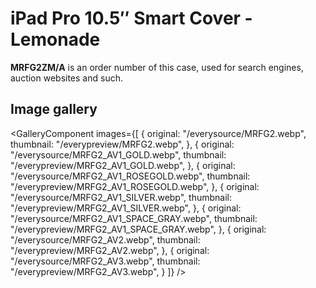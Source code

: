 
# iPad Pro 10.5″ Smart Cover - Lemonade

<Callout type='info' emoji='👉🏻'>**MRFG2ZM/A** is an order number of this case, used for search engines, auction websites and such.</Callout>

## Image gallery

<GalleryComponent
    images={[
      {
        original: "/everysource/MRFG2.webp",
        thumbnail: "/everypreview/MRFG2.webp",
      },
      {
        original: "/everysource/MRFG2_AV1_GOLD.webp",
        thumbnail: "/everypreview/MRFG2_AV1_GOLD.webp",
      },
      {
        original: "/everysource/MRFG2_AV1_ROSEGOLD.webp",
        thumbnail: "/everypreview/MRFG2_AV1_ROSEGOLD.webp",
      },
      {
        original: "/everysource/MRFG2_AV1_SILVER.webp",
        thumbnail: "/everypreview/MRFG2_AV1_SILVER.webp",
      },
      {
        original: "/everysource/MRFG2_AV1_SPACE_GRAY.webp",
        thumbnail: "/everypreview/MRFG2_AV1_SPACE_GRAY.webp",
      },
      {
        original: "/everysource/MRFG2_AV2.webp",
        thumbnail: "/everypreview/MRFG2_AV2.webp",
      },
      {
        original: "/everysource/MRFG2_AV3.webp",
        thumbnail: "/everypreview/MRFG2_AV3.webp",
      }
    ]}
  />
